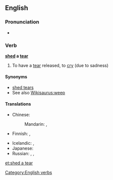 ==English==

===Pronunciation===
* {{IPA|/ˈʃɛdəˈtɪə/}}

===Verb===
'''[[shed]] a [[tear]]'''

# {{context|idiomatic|lang=en}} To have a [[tear]] released, to [[cry]] (due to sadness)

====Synonyms====
* [[shed tears]]
* See also [[Wikisaurus:weep]]

====Translations====
{{trans-top|to cry}}
* Chinese: 
*: Mandarin: {{t|cmn|流淚|sc=Hani}}, {{t+|cmn|流泪|tr=liúlèi|sc=Hani}}
* Finnish: {{t|fi|[[vuodattaa]] [[kyyneleitä]]}}, {{t+|fi|itkeä}}
{{trans-mid}}
* Icelandic: {{t|is|fella tár}}, {{t+|is|tárast}}
* Japanese: {{t|ja|涙を流す|tr=なみだをながす, namida o nagasu|sc=Jpan}}
* Russian: {{t+|ru|прослезиться|pf|tr=proslezítʹsja|sc=Cyrl}}, {{t|ru|[[лить]] [[слеза|слёзы]]|impf|tr=litʹ sljózy}}, {{t|ru|[[проливать]] [[слеза|слёзы]]|impf|tr=prolivátʹ sljózy}}
{{trans-bottom}}

[[Category:English verbs]]

[[et:shed a tear]]